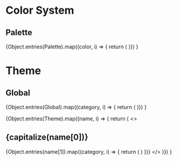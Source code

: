 


<Meta title="Tokens/Colors" />

# Color System

## Palette

<ColorPalette>
{Object.entries(Palette).map((color, i) => {
  return (
    <ColorItem
      key={color[0]}
      title={capitalize(color[0])}
      colors={{ [color[0]]: color[1] }}
    />
  )})
}
</ColorPalette>

# Theme

## Global

<ColorPalette>
{Object.entries(Global).map((category, i) => {
  return (
    <ColorItem
      key={category[0]}
      title={capitalize(category[0])}
      colors={{...category[1]}}
    />
  )})
}
</ColorPalette>

{Object.entries(Theme).map((name, i) => {
  return (
    <>
      <h2>{capitalize(name[0])}</h2>
      <ColorPalette>
      {Object.entries(name[1]).map((category, i) => {
        return (
          <ColorItem
            key={category[0]}
            title={capitalize(category[0])}
            colors={{...category[1]}}
          />
        )
      })}
      </ColorPalette>
    </>
  )})
}